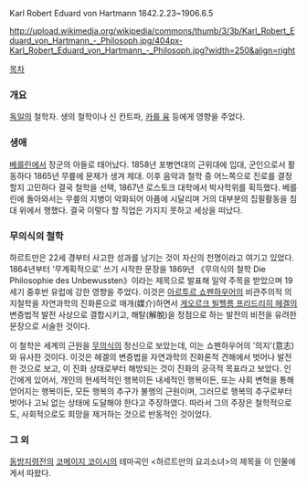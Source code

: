 Karl Robert Eduard von Hartmann
1842.2.23~1906.6.5

http://upload.wikimedia.org/wikipedia/commons/thumb/3/3b/Karl_Robert_Eduard_von_Hartmann_-_Philosoph.jpg/404px-Karl_Robert_Eduard_von_Hartmann_-_Philosoph.jpg?width=250&align=right

[[목차]]

=== 개요 ===
[[독일]]의 철학자. 생의 철학이나 신 칸트파, [[카를 융]] 등에게 영향을 주었다.

=== 생애 ===
[[베를린]]에서 장군의 아들로 태어났다. 1858년 포병연대의 근위대에 입대, 군인으로서 활동하다 1865년 무릎에 문제가 생겨 제대. 이후 음악과 철학 중 어느쪽으로 진로를 결정할지 고민하다 결국 철학을 선택, 1867년 로스토크 대학에서 박사학위를 획득했다. 베를린에 돌아와서는 무릎의 지병이 악화되어 아픔에 시달리며 거의 대부분의 집필활동을 침대 위에서 행했다. 결국 이렇다 할 직업은 가지지 못하고 세상을 떠났다.

=== 무의식의 철학 ===
하르트만은 22세 경부터 사고한 성과를 남기는 것이 자신의 천명이라고 여기고 있었다. 1864년부터 '무계획적으로' 쓰기 시작한 문장을 1869년 《무의식의 철학 Die Philosophie des Unbewussten》이라는 제목으로 발표해 일약 주목을 받았으며 19세기 중후반 유럽에 강한 영향을 주었다. 이것은 [[아르투르 쇼펜하우어]]의 비관주의적 의지철학을 자연과학의 진화론으로 매개(媒介)하면서 [[게오르크 빌헬름 프리드리히 헤겔]]의 변증법적 발전 사상으로 결합시키고, 해탈(解脫)을 정점으로 하는 발전의 비전을 유려한 문장으로 서술한 것이다.

이 철학은 세계의 근원을 [[무의식]]의 정신으로 보았는데, 이는 쇼펜하우어의 '의지'(意志)와 유사한 것이다. 이것은 헤겔의 변증법을 자연과학의 진화론적 견해에서 벗어나 발전한 것으로 보고, 이 진화 상태로부터 해방되는 것이 진화의 궁극적 목표라고 보았다. 인간에게 있어서, 개인의 현세적적인 행복이든 내세적인 행복이든, 또는 사회 변혁을 통해 얻어지는 행복이든, 모든 행복의 추구가 불행의 근원이며, 그러므로 행복의 추구로부터 벗어나 고뇌 없는 상태에 도달해야 한다고 주장하였다. 따라서 그의 주장은 철학적으로도, 사회적으로도 희망을 제거하는 것으로 반동적인 것이었다.

=== 그 외 ===
[[동방지령전]]의 [[코메이지 코이시]]의 테마곡인 <하르트만의 요괴소녀>의 제목을 이 인물에게서 따왔다.
